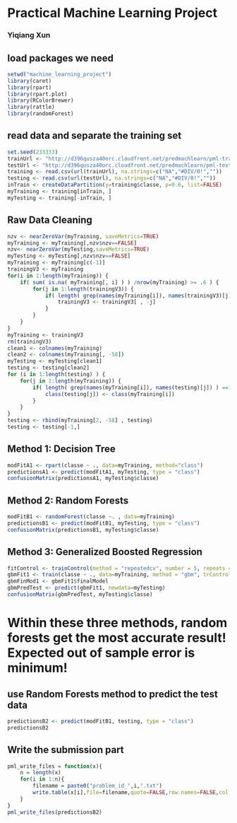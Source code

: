 # Practical Machine Learning Project
### Yiqiang Xun


## load packages we need
```r
setwd("machine_learning_project")
library(caret)
library(rpart)
library(rpart.plot)
library(RColorBrewer)
library(rattle)
library(randomForest)
```
## read data and separate the training set
```r
set.seed(233333)
trainUrl <- "http://d396qusza40orc.cloudfront.net/predmachlearn/pml-training.csv"
testUrl <- "http://d396qusza40orc.cloudfront.net/predmachlearn/pml-testing.csv"
training <- read.csv(url(trainUrl), na.strings=c("NA","#DIV/0!",""))
testing <- read.csv(url(testUrl), na.strings=c("NA","#DIV/0!",""))
inTrain <- createDataPartition(y=training$classe, p=0.6, list=FALSE)
myTraining <- training[inTrain, ]
myTesting <- training[-inTrain, ]
```
## Raw Data Cleaning
```r
nzv <- nearZeroVar(myTraining, saveMetrics=TRUE)
myTraining <- myTraining[,nzv$nzv==FALSE]
nzv<- nearZeroVar(myTesting,saveMetrics=TRUE)
myTesting <- myTesting[,nzv$nzv==FALSE]
myTraining <- myTraining[c(-1)]
trainingV3 <- myTraining 
for(i in 1:length(myTraining)) { 
    if( sum( is.na( myTraining[, i] ) ) /nrow(myTraining) >= .6 ) { 
        for(j in 1:length(trainingV3)) {
            if( length( grep(names(myTraining[i]), names(trainingV3)[j]) ) ==1)  { 
                trainingV3 <- trainingV3[ , -j] 
            }   
        } 
    }
}
myTraining <- trainingV3
rm(trainingV3)
clean1 <- colnames(myTraining)
clean2 <- colnames(myTraining[, -58]) 
myTesting <- myTesting[clean1]
testing <- testing[clean2]
for (i in 1:length(testing) ) {
    for(j in 1:length(myTraining)) {
        if( length( grep(names(myTraining[i]), names(testing)[j]) ) ==1)  {
            class(testing[j]) <- class(myTraining[i])
        }      
    }      
}
testing <- rbind(myTraining[2, -58] , testing) 
testing <- testing[-1,]
```
## Method 1: Decision Tree
```r
modFitA1 <- rpart(classe ~ ., data=myTraining, method="class")
predictionsA1 <- predict(modFitA1, myTesting, type = "class")
confusionMatrix(predictionsA1, myTesting$classe)
```

## Method 2: Random Forests
```r
modFitB1 <- randomForest(classe ~. , data=myTraining)
predictionsB1 <- predict(modFitB1, myTesting, type = "class")
confusionMatrix(predictionsB1, myTesting$classe)
```

## Method 3: Generalized Boosted Regression
```r
fitControl <- trainControl(method = "repeatedcv", number = 5, repeats = 1)
gbmFit1 <- train(classe ~ ., data=myTraining, method = "gbm", trControl = fitControl, verbose = FALSE)
gbmFinMod1 <- gbmFit1$finalModel
gbmPredTest <- predict(gbmFit1, newdata=myTesting)
confusionMatrix(gbmPredTest, myTesting$classe)
```

# Within these three methods, random forests get the most accurate result! Expected out of sample error is minimum!

## use Random Forests method to predict the test data
```r
predictionsB2 <- predict(modFitB1, testing, type = "class")
predictionsB2
```
## Write the submission part
```r
pml_write_files = function(x){
    n = length(x)
    for(i in 1:n){
        filename = paste0("problem_id_",i,".txt")
        write.table(x[i],file=filename,quote=FALSE,row.names=FALSE,col.names=FALSE)
    }
}
pml_write_files(predictionsB2)
```